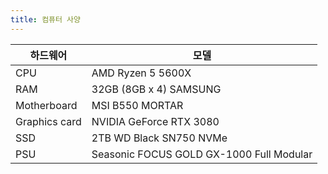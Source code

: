 ```yaml
---
title: 컴퓨터 사양
---
```


| 하드웨어          | 모델                                    |
| ------------- | --------------------------------------- |
| CPU           | AMD Ryzen 5 5600X                               |
| RAM           | 32GB (8GB x 4) SAMSUNG                  |
| Motherboard   | MSI B550 MORTAR                  |
| Graphics card | NVIDIA GeForce RTX 3080           |
| SSD           | 2TB WD Black SN750 NVMe                |
| PSU           | Seasonic FOCUS GOLD GX-1000 Full Modular             |
